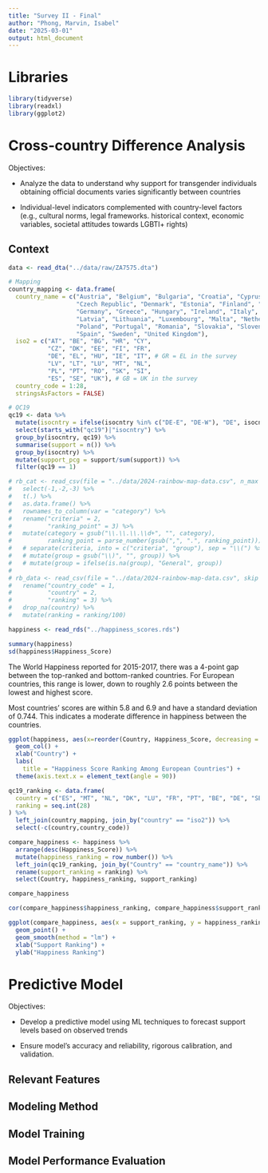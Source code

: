 ```yaml
---
title: "Survey II - Final"
author: "Phong, Marvin, Isabel"
date: "2025-03-01"
output: html_document
---
```


# Libraries

```r
library(tidyverse)
library(readxl)
library(ggplot2)
```

# Cross-country Difference Analysis

Objectives:

-   Analyze the data to understand why support for transgender individuals obtaining official documents varies significantly between countries

-   Individual-level indicators complemented with country-level factors (e.g., cultural norms, legal frameworks. historical context, economic variables, societal attitudes towards LGBTI+ rights)

## Context

```r
data <- read_dta("../data/raw/ZA7575.dta")

# Mapping
country_mapping <- data.frame(
  country_name = c("Austria", "Belgium", "Bulgaria", "Croatia", "Cyprus", 
                   "Czech Republic", "Denmark", "Estonia", "Finland", "France", 
                   "Germany", "Greece", "Hungary", "Ireland", "Italy", 
                   "Latvia", "Lithuania", "Luxembourg", "Malta", "Netherlands", 
                   "Poland", "Portugal", "Romania", "Slovakia", "Slovenia", 
                   "Spain", "Sweden", "United Kingdom"),
  iso2 = c("AT", "BE", "BG", "HR", "CY", 
           "CZ", "DK", "EE", "FI", "FR", 
           "DE", "EL", "HU", "IE", "IT", # GR = EL in the survey
           "LV", "LT", "LU", "MT", "NL", 
           "PL", "PT", "RO", "SK", "SI", 
           "ES", "SE", "UK"), # GB = UK in the survey
  country_code = 1:28,  
  stringsAsFactors = FALSE)

# QC19
qc19 <- data %>% 
  mutate(isocntry = ifelse(isocntry %in% c("DE-E", "DE-W"), "DE", isocntry)) %>% 
  select(starts_with("qc19")|"isocntry") %>% 
  group_by(isocntry, qc19) %>% 
  summarise(support = n()) %>% 
  group_by(isocntry) %>% 
  mutate(support_pcg = support/sum(support)) %>% 
  filter(qc19 == 1) 
```

```r
# rb_cat <- read_csv(file = "../data/2024-rainbow-map-data.csv", n_max = 2) %>% 
#   select(-1,-2,-3) %>% 
#   t(.) %>% 
#   as.data.frame() %>% 
#   rownames_to_column(var = "category") %>% 
#   rename("criteria" = 2,
#          "ranking_point" = 3) %>% 
#   mutate(category = gsub("\\.\\.\\.\\d+", "", category),
#          ranking_point = parse_number(gsub(",", ".", ranking_point))) 
#   # separate(criteria, into = c("criteria", "group"), sep = "\\(") %>% 
#   # mutate(group = gsub("\\)", "", group)) %>% 
#   # mutate(group = ifelse(is.na(group), "General", group))
# 
# rb_data <- read_csv(file = "../data/2024-rainbow-map-data.csv", skip = 1) %>% 
#   rename("country_code" = 1,
#          "country" = 2,
#          "ranking" = 3) %>% 
#   drop_na(country) %>% 
#   mutate(ranking = ranking/100)

```

```r
happiness <- read_rds("../happiness_scores.rds")
```

```r
summary(happiness)
sd(happiness$Happiness_Score)
```

The World Happiness reported for 2015-2017, there was a 4-point gap between the top-ranked and bottom-ranked countries. For European countries, this range is lower, down to roughly 2.6 points between the lowest and highest score.

Most countries' scores are within 5.8 and 6.9 and have a standard deviation of 0.744. This indicates a moderate difference in happiness between the countries.

```r
ggplot(happiness, aes(x=reorder(Country, Happiness_Score, decreasing = TRUE), y=Happiness_Score)) +
  geom_col() +
  xlab("Country") +
  labs(
    title = "Happiness Score Ranking Among European Countries") +
  theme(axis.text.x = element_text(angle = 90))
```

```r
qc19_ranking <- data.frame(
  country = c("ES", "MT", "NL", "DK", "LU", "FR", "PT", "BE", "DE", "SE", "FI", "UK", "IE", "AT", "EL", "EE", "SI", "IT", "LV", "CY", "PL", "HR", "CZ", "LT", "SK", "RO", "HU", "BG"),
  ranking = seq.int(28)
) %>% 
  left_join(country_mapping, join_by("country" == "iso2")) %>% 
  select(-c(country,country_code))

compare_happiness <- happiness %>% 
  arrange(desc(Happiness_Score)) %>% 
  mutate(happiness_ranking = row_number()) %>% 
  left_join(qc19_ranking, join_by("Country" == "country_name")) %>% 
  rename(support_ranking = ranking) %>% 
  select(Country, happiness_ranking, support_ranking)

compare_happiness
```

```r
cor(compare_happiness$happiness_ranking, compare_happiness$support_ranking)
```

```r
ggplot(compare_happiness, aes(x = support_ranking, y = happiness_ranking)) +
  geom_point() + 
  geom_smooth(method = "lm") +
  xlab("Support Ranking") +
  ylab("Happiness Ranking")
```

# Predictive Model

Objectives:

-   Develop a predictive model using ML techniques to forecast support levels based on observed trends

-   Ensure model's accuracy and reliability, rigorous calibration, and validation.

## Relevant Features

## Modeling Method

## Model Training

## Model Performance Evaluation
